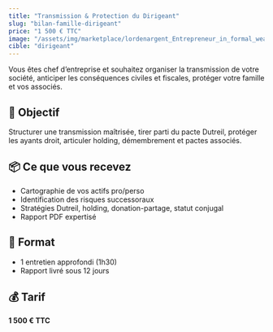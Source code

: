 ```yaml
---
title: "Transmission & Protection du Dirigeant"
slug: "bilan-famille-dirigeant"
price: "1 500 € TTC"
image: "/assets/img/marketplace/lordenargent_Entrepreneur_in_formal_wear_holding_folder_discu_759b78bd-c16f-4048-b896-bb89573023bd_2.webp"
cible: "dirigeant"
---
```


Vous êtes chef d’entreprise et souhaitez organiser la transmission de votre société, anticiper les conséquences civiles et fiscales, protéger votre famille et vos associés.

## 🎯 Objectif
Structurer une transmission maîtrisée, tirer parti du pacte Dutreil, protéger les ayants droit, articuler holding, démembrement et pactes associés.

## 📦 Ce que vous recevez
- Cartographie de vos actifs pro/perso
- Identification des risques successoraux
- Stratégies Dutreil, holding, donation-partage, statut conjugal
- Rapport PDF expertisé

## 📅 Format
- 1 entretien approfondi (1h30)
- Rapport livré sous 12 jours

## 💰 Tarif
**1 500 € TTC**

<CTA label="Je structure la transmission de mon entreprise" />

